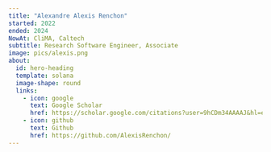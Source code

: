 ```yaml
---
title: "Alexandre Alexis Renchon"
started: 2022
ended: 2024
NowAt: CliMA, Caltech
subtitle: Research Software Engineer, Associate
image: pics/alexis.png
about:
  id: hero-heading
  template: solana
  image-shape: round
  links:
    - icon: google
      text: Google Scholar
      href: https://scholar.google.com/citations?user=9hCDm34AAAAJ&hl=en&oi=ao
    - icon: github
      text: Github
      href: https://github.com/AlexisRenchon/
---
```

